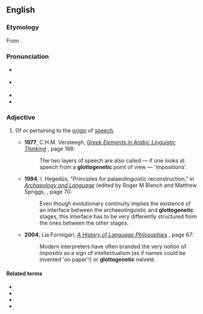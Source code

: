 ==English==

===Etymology===
From {{prefix|en|glotto|genetic}}.

===Pronunciation===
* {{a|GA}} {{IPA|en|/ˌɡlɑt.oʊ.dʒəˈnɛt.ɪk/}}
* {{a|RP}} {{IPA|en|/ˌɡlɒt.əʊ.dʒəˈnɛt.ɪk/}}
* {{rhymes|en|ɛtɪk}}
* {{hyph|en|glot|to|ge|net|ic}}

===Adjective===
{{en-adj|-}}

# {{lb|en|philosophy}} Of or pertaining to the [[origin]] of [[speech]].
#* '''1977''', C.H.M. Versteegh, [http://books.google.com/books?id=-4MeAAAAIAAJ ''Greek Elements in Arabic Linguistic Thinking''] {{ISBN|9004048553}}, page 166:
#*: The two layers of speech are also called — if one looks at speech from a '''glottogenetic''' point of view — 'impositions'.
#* '''1994''', I. Hegedüs, "Principles for palaeolinguistic reconstruction," in [http://books.google.com/books?id=mqKrB5_6EtsC ''Archaeology and Language''] (edited by Roger M Blench and Matthew Spriggs, {{ISBN|0415117607}}, page 70:
#*: Even though evolutionary continuity implies the existence of an interface between the archaeolinguistic and '''glottogenetic''' stages, this interface has to be very differently structured from the ones between the other stages.
#* '''2004''', Lia Formigari, [http://books.google.com/books?id=yXHjuThPHjEC ''A History of Language Philosophies''] {{ISBN|1588115615}}, page 67:
#*: Modern interpreters have often branded the very notion of ''impositio'' as a sign of intellectualism (as if names could be invented 'on paper'!) or '''glottogenetic''' naïveté.

====Related terms====
* {{l|en|glossogenetic}}
* {{l|en|glottogony}}
* {{l|en|glottochronology}}
* {{l|en|glottogenesis}}